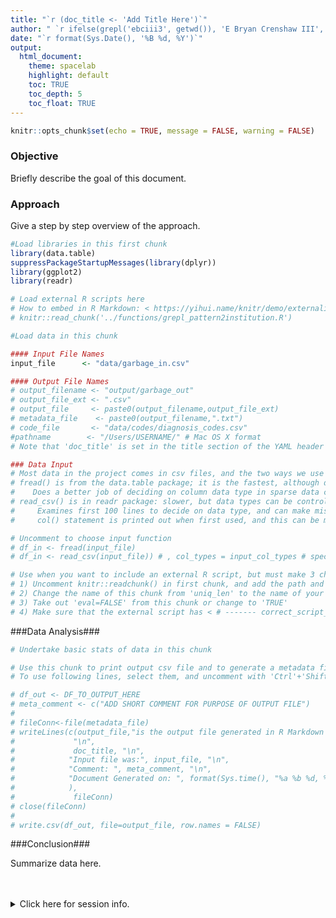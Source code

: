 ```yaml
---
title: "`r (doc_title <- 'Add Title Here')`"
author: " `r ifelse(grepl('ebciii3', getwd()), 'E Bryan Crenshaw III', 'AudGenDB Team')` "
date: "`r format(Sys.Date(), '%B %d, %Y')`"
output: 
  html_document:
    theme: spacelab
    highlight: default
    toc: TRUE
    toc_depth: 5
    toc_float: TRUE
---
```


```r
knitr::opts_chunk$set(echo = TRUE, message = FALSE, warning = FALSE)
```

### Objective ### 
Briefly describe the goal of this document.

### Approach ### 
Give a step by step overview of the approach.

```r
#Load libraries in this first chunk
library(data.table)
suppressPackageStartupMessages(library(dplyr)) 
library(ggplot2)
library(readr)

# Load external R scripts here
# How to embed in R Markdown: < https://yihui.name/knitr/demo/externalization/ >
# knitr::read_chunk('../functions/grepl_pattern2institution.R')
```

```r
#Load data in this chunk

#### Input File Names
input_file      <- "data/garbage_in.csv"

#### Output File Names
# output_filename <- "output/garbage_out"
# output_file_ext <- ".csv"
# output_file     <- paste0(output_filename,output_file_ext)
# metadata_file    <- paste0(output_filename,".txt")
# code_file       <- "data/codes/diagnosis_codes.csv"
#pathname        <- "/Users/USERNAME/" # Mac OS X format
# Note that 'doc_title' is set in the title section of the YAML header

### Data Input
# Most data in the project comes in csv files, and the two ways we use to input are below
# fread() is from the data.table package; it is the fastest, although date-time formats can have issues
#    Does a better job of deciding on column data type in sparse data conditions
# read_csv() is in readr package: slower, but data types can be controlled using cols() function 
#     Examines first 100 lines to decide on data type, and can make mistakes on sparse data
#     col() statement is printed out when first used, and this can be modified and inserted above

# Uncomment to choose input function 
# df_in <- fread(input_file)
# df_in <- read_csv(input_file)) # , col_types = input_col_types # specify input_col_types above 
```

```r
# Use when you want to include an external R script, but must make 3 changes to activate:
# 1) Uncomment knitr::readchunk() in first chunk, and add the path and file name to be included
# 2) Change the name of this chunk from 'uniq_len' to the name of your R script file
# 3) Take out 'eval=FALSE' from this chunk or change to 'TRUE'
# 4) Make sure that the external script has < # ------- correct_script_name > at top

```


###Data Analysis### 

```r
# Undertake basic stats of data in this chunk

```


```r
# Use this chunk to print output csv file and to generate a metadata file for the output:
# To use following lines, select them, and uncomment with 'Ctrl'+'Shift'+'C' in RStudio

# df_out <- DF_TO_OUTPUT_HERE
# meta_comment <- c("ADD SHORT COMMENT FOR PURPOSE OF OUTPUT FILE")
# 
# fileConn<-file(metadata_file)
# writeLines(c(output_file,"is the output file generated in R Markdown file, entitled:",
#             "\n",
#             doc_title, "\n",
#            "Input file was:", input_file, "\n",
#            "Comment: ", meta_comment, "\n",
#            "Document Generated on: ", format(Sys.time(), "%a %b %d, %Y  %X"), "\n"
#            ),
#             fileConn)
# close(fileConn)
# 
# write.csv(df_out, file=output_file, row.names = FALSE)
```

###Conclusion###   

Summarize data here.

<br /><br />
<details>
<summary>Click here for session info.</summary>

```r
# This session info field shows the environment when the R script was run
# It will be hidden in documents, except for the summary above and a triangle
# Clicking on the triangle/summary statement will reveal these data in the browser
sessionInfo()
print(paste0("This R Markdown Document was run on ",format(Sys.Date(),"%d-%b-%Y")))

# If the user in not inside RStudio, then this will send a notification to the OS 
require(notifier)
msg <- paste0(doc_title, " is done!")
notifier::notify(msg, title = "R notification", image = NULL)
```

</details>
<br /><br /><br /><br /><br /><br /><br /><br /><br /><br /><br /><br /><br /><br /><br /><br /><br /><br /><br /><br /><br />